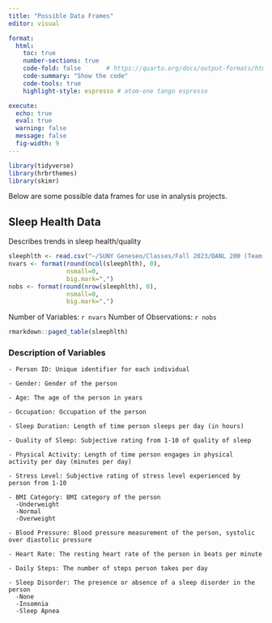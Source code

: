 ```yaml
---
title: "Possible Data Frames"
editor: visual

format: 
  html:
    toc: true
    number-sections: true
    code-fold: false       # https://quarto.org/docs/output-formats/html-code.html
    code-summary: "Show the code"
    code-tools: true
    highlight-style: espresso # atom-one tango espresso

execute: 
  echo: true
  eval: true
  warning: false
  message: false
  fig-width: 9
---
```


```r
library(tidyverse)
library(hrbrthemes)
library(skimr)

```

Below are some possible data frames for use in analysis projects.

## Sleep Health Data

Describes trends in sleep health/quality

```r
sleephlth <- read.csv("~/SUNY Geneseo/Classes/Fall 2023/DANL 200 (Team Pr)/dan-noone.github.io/Sleep_health_and_lifestyle_dataset.csv")
nvars <- format(round(ncol(sleephlth), 0), 
                nsmall=0, 
                big.mark=",") 
nobs <- format(round(nrow(sleephlth), 0), 
                nsmall=0, 
                big.mark=",")
```

Number of Variables: `r nvars` Number of Observations: `r nobs`

```r
rmarkdown::paged_table(sleephlth)
```

### Description of Variables

```         
- Person ID: Unique identifier for each individual

- Gender: Gender of the person

- Age: The age of the person in years

- Occupation: Occupation of the person

- Sleep Duration: Length of time person sleeps per day (in hours)

- Quality of Sleep: Subjective rating from 1-10 of quality of sleep

- Physical Activity: Length of time person engages in physical activity per day (minutes per day)

- Stress Level: Subjective rating of stress level experienced by person from 1-10

- BMI Category: BMI category of the person
  -Underweight
  -Normal
  -Overweight
  
- Blood Pressure: Blood pressure measurement of the person, systolic over diastolic pressure

- Heart Rate: The resting heart rate of the person in beats per minute

- Daily Steps: The number of steps person takes per day

- Sleep Disorder: The presence or absence of a sleep disorder in the person
  -None
  -Insomnia
  -Sleep Apnea
```


